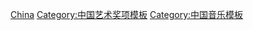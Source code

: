 [[Category:音乐奖项模板|China]]
[[Category:中国艺术奖项模板|Category:中国艺术奖项模板]]
[[Category:中国音乐模板|Category:中国音乐模板]]